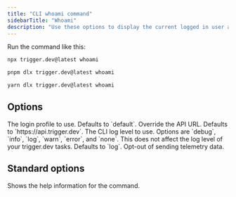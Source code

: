 ```yaml
---
title: "CLI whoami command"
sidebarTitle: "Whoami"
description: "Use these options to display the current logged in user and project details."
---
```


Run the command like this:

<CodeGroup>

```bash npm
npx trigger.dev@latest whoami
```

```bash pnpm
pnpm dlx trigger.dev@latest whoami
```

```bash yarn
yarn dlx trigger.dev@latest whoami
```

</CodeGroup>

## Options

<ParamField body="Login profile" type="--profile">
  The login profile to use. Defaults to `default`.
</ParamField>

<ParamField body="API URL" type="--api-url | -a">
  Override the API URL. Defaults to `https://api.trigger.dev`.
</ParamField>

<ParamField body="Log level" type="--log-level | -l">
  The CLI log level to use. Options are `debug`, `info`, `log`, `warn`, `error`, and `none`. This
  does not affect the log level of your trigger.dev tasks. Defaults to `log`.
</ParamField>

<ParamField body="Skip telemetry" type="--skip-telemetry">
  Opt-out of sending telemetry data.
</ParamField>

## Standard options

<ParamField body="Help" type="--help | -h">
  Shows the help information for the command.
</ParamField>
